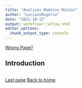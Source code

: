 ```yaml
---
title: "Analises Modelos Mistos"
author: "LucianoRogerio"
date: "2021-10-12"
output: workflowr::wflow_html
editor_options:
  chunk_output_type: console
---
```


[Wrong Page?](index.Rmd)

## Introduction

```r

```

[Last page](AnalisesDescritivas.Rmd)
[Back to home](index.Rmd)
